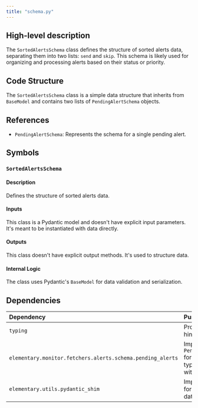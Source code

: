 ```yaml
---
title: "schema.py"
---
```


## High-level description
The `SortedAlertsSchema` class defines the structure of sorted alerts data, separating them into two lists: `send` and `skip`. This schema is likely used for organizing and processing alerts based on their status or priority.

## Code Structure
The `SortedAlertsSchema` class is a simple data structure that inherits from `BaseModel` and contains two lists of `PendingAlertSchema` objects.

## References
- `PendingAlertSchema`: Represents the schema for a single pending alert.

## Symbols

### `SortedAlertsSchema`
#### Description
Defines the structure of sorted alerts data.

#### Inputs
This class is a Pydantic model and doesn't have explicit input parameters. It's meant to be instantiated with data directly.

#### Outputs
This class doesn't have explicit output methods. It's used to structure data.

#### Internal Logic
The class uses Pydantic's `BaseModel` for data validation and serialization.

## Dependencies
| Dependency | Purpose |
|:-----------|:--------|
| `typing` | Provides type hinting support. |
| `elementary.monitor.fetchers.alerts.schema.pending_alerts` | Imports the `PendingAlertSchema` for defining the type of alerts within the lists. |
| `elementary.utils.pydantic_shim` | Imports `BaseModel` for defining the data schema. |
